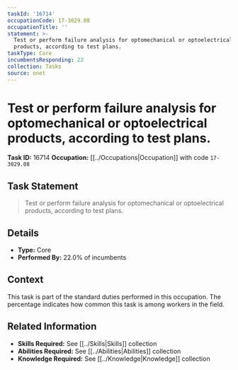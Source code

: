 ```yaml
---
taskId: '16714'
occupationCode: 17-3029.08
occupationTitle: ''
statement: >-
  Test or perform failure analysis for optomechanical or optoelectrical
  products, according to test plans.
taskType: Core
incumbentsResponding: 22
collection: Tasks
source: onet
---
```

# Test or perform failure analysis for optomechanical or optoelectrical products, according to test plans.

**Task ID:** 16714
**Occupation:** [[../Occupations|Occupation]] with code `17-3029.08`

## Task Statement

> Test or perform failure analysis for optomechanical or optoelectrical products, according to test plans.

## Details

- **Type:** Core
- **Performed By:** 22.0% of incumbents

## Context

This task is part of the standard duties performed in this occupation. The percentage indicates how common this task is among workers in the field.

## Related Information

- **Skills Required:** See [[../Skills|Skills]] collection
- **Abilities Required:** See [[../Abilities|Abilities]] collection
- **Knowledge Required:** See [[../Knowledge|Knowledge]] collection
